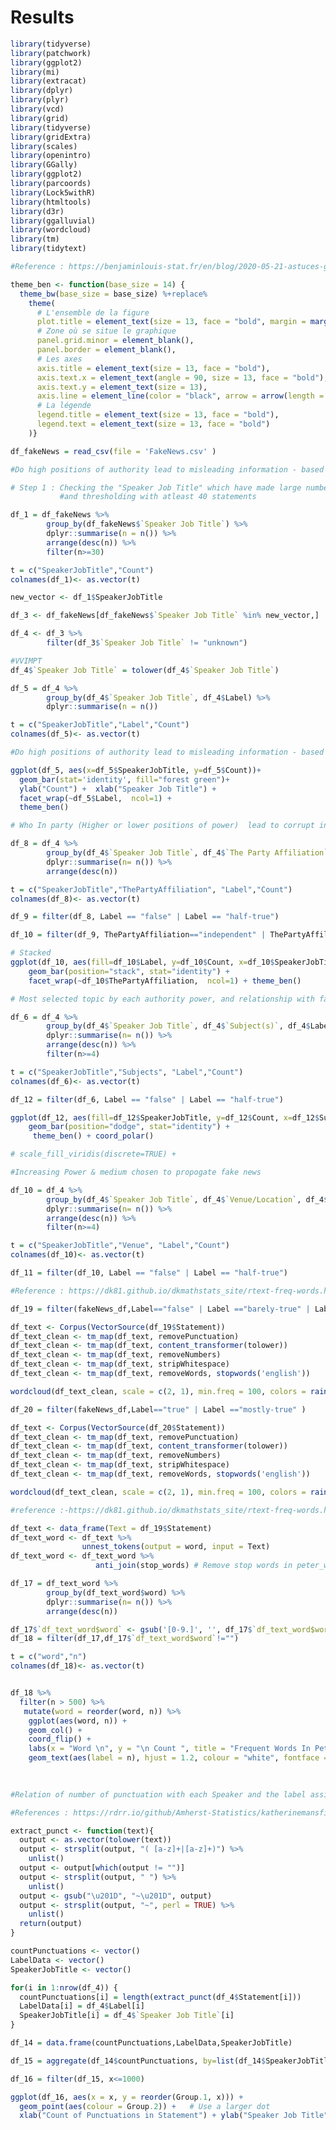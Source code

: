 # Results

```r
library(tidyverse)
library(patchwork)
library(ggplot2)
library(mi)
library(extracat)
library(dplyr)
library(plyr)
library(vcd)
library(grid)
library(tidyverse)
library(gridExtra)
library(scales)
library(openintro)
library(GGally)
library(ggplot2)
library(parcoords)
library(Lock5withR)
library(htmltools)
library(d3r)
library(ggalluvial)
library(wordcloud)
library(tm)
library(tidytext)
```



```r
#Reference : https://benjaminlouis-stat.fr/en/blog/2020-05-21-astuces-ggplot-rmarkdown/

theme_ben <- function(base_size = 14) {
  theme_bw(base_size = base_size) %+replace%
    theme(
      # L'ensemble de la figure
      plot.title = element_text(size = 13, face = "bold", margin = margin(0,0,5,0), hjust = 0),
      # Zone où se situe le graphique
      panel.grid.minor = element_blank(),
      panel.border = element_blank(),
      # Les axes
      axis.title = element_text(size = 13, face = "bold"),
      axis.text.x = element_text(angle = 90, size = 13, face = "bold"),
      axis.text.y = element_text(size = 13),
      axis.line = element_line(color = "black", arrow = arrow(length = unit(0.3, "lines"), type = "closed")),
      # La légende
      legend.title = element_text(size = 13, face = "bold"),
      legend.text = element_text(size = 13, face = "bold")
    )}
```


```r
df_fakeNews = read_csv(file = 'FakeNews.csv' )
```


```r
#Do high positions of authority lead to misleading information - based on the distribution of data in dataset ?

# Step 1 : Checking the "Speaker Job Title" which have made large number of statements in the dataset 
           #and thresholding with atleast 40 statements

df_1 = df_fakeNews %>% 
        group_by(df_fakeNews$`Speaker Job Title`) %>% 
        dplyr::summarise(n = n()) %>%
        arrange(desc(n)) %>%
        filter(n>=30) 

t = c("SpeakerJobTitle","Count")
colnames(df_1)<- as.vector(t)

new_vector <- df_1$SpeakerJobTitle

df_3 <- df_fakeNews[df_fakeNews$`Speaker Job Title` %in% new_vector,]

df_4 <- df_3 %>%
        filter(df_3$`Speaker Job Title` != "unknown")

#VVIMPT
df_4$`Speaker Job Title` = tolower(df_4$`Speaker Job Title`)

df_5 = df_4 %>%
        group_by(df_4$`Speaker Job Title`, df_4$Label) %>%
        dplyr::summarise(n = n())

t = c("SpeakerJobTitle","Label","Count")
colnames(df_5)<- as.vector(t)

```

```r
#Do high positions of authority lead to misleading information - based on the distribution of data in dataset ?

ggplot(df_5, aes(x=df_5$SpeakerJobTitle, y=df_5$Count))+
  geom_bar(stat='identity', fill="forest green")+
  ylab("Count") +  xlab("Speaker Job Title") +
  facet_wrap(~df_5$Label,  ncol=1) +
  theme_ben() 
```


```r
# Who In party (Higher or lower positions of power)  lead to corrupt information?

df_8 = df_4 %>%
        group_by(df_4$`Speaker Job Title`, df_4$`The Party Affiliation`, df_4$Label) %>%
        dplyr::summarise(n= n()) %>%
        arrange(desc(n))

t = c("SpeakerJobTitle","ThePartyAffiliation", "Label","Count")
colnames(df_8)<- as.vector(t)

df_9 = filter(df_8, Label == "false" | Label == "half-true")

df_10 = filter(df_9, ThePartyAffiliation=="independent" | ThePartyAffiliation=="republican" | ThePartyAffiliation=="democrat")

```


```r
 
# Stacked
ggplot(df_10, aes(fill=df_10$Label, y=df_10$Count, x=df_10$SpeakerJobTitle)) + 
    geom_bar(position="stack", stat="identity") + 
    facet_wrap(~df_10$ThePartyAffiliation,  ncol=1) + theme_ben()

```

```r

# Most selected topic by each authority power, and relationship with fake news

df_6 = df_4 %>%
        group_by(df_4$`Speaker Job Title`, df_4$`Subject(s)`, df_4$Label) %>%
        dplyr::summarise(n= n()) %>%
        arrange(desc(n)) %>%
        filter(n>=4)

t = c("SpeakerJobTitle","Subjects", "Label","Count")
colnames(df_6)<- as.vector(t)

df_12 = filter(df_6, Label == "false" | Label == "half-true")

ggplot(df_12, aes(fill=df_12$SpeakerJobTitle, y=df_12$Count, x=df_12$Subjects)) + 
    geom_bar(position="dodge", stat="identity") + 
     theme_ben() + coord_polar() 

# scale_fill_viridis(discrete=TRUE) + 
```

```r

#Increasing Power & medium chosen to propogate fake news

df_10 = df_4 %>%
        group_by(df_4$`Speaker Job Title`, df_4$`Venue/Location`, df_4$Label) %>%
        dplyr::summarise(n= n()) %>%
        arrange(desc(n)) %>%
        filter(n>=4)

t = c("SpeakerJobTitle","Venue", "Label","Count")
colnames(df_10)<- as.vector(t)

df_11 = filter(df_10, Label == "false" | Label == "half-true")

```



```r
#Reference : https://dk81.github.io/dkmathstats_site/rtext-freq-words.html

df_19 = filter(fakeNews_df,Label=="false" | Label =="barely-true" | Label=="half-true" | Label=="pants-fire")

df_text <- Corpus(VectorSource(df_19$Statement))
df_text_clean <- tm_map(df_text, removePunctuation)
df_text_clean <- tm_map(df_text, content_transformer(tolower))
df_text_clean <- tm_map(df_text, removeNumbers)
df_text_clean <- tm_map(df_text, stripWhitespace)
df_text_clean <- tm_map(df_text, removeWords, stopwords('english'))

wordcloud(df_text_clean, scale = c(2, 1), min.freq = 100, colors = rainbow(30))
```
```r
df_20 = filter(fakeNews_df,Label=="true" | Label =="mostly-true" )

df_text <- Corpus(VectorSource(df_20$Statement))
df_text_clean <- tm_map(df_text, removePunctuation)
df_text_clean <- tm_map(df_text, content_transformer(tolower))
df_text_clean <- tm_map(df_text, removeNumbers)
df_text_clean <- tm_map(df_text, stripWhitespace)
df_text_clean <- tm_map(df_text, removeWords, stopwords('english'))

wordcloud(df_text_clean, scale = c(2, 1), min.freq = 100, colors = rainbow(30))

```


```r
#reference :-https://dk81.github.io/dkmathstats_site/rtext-freq-words.html

df_text <- data_frame(Text = df_19$Statement)
df_text_word <- df_text %>% 
                unnest_tokens(output = word, input = Text)
df_text_word <- df_text_word %>%
                   anti_join(stop_words) # Remove stop words in peter_words

df_17 = df_text_word %>%
        group_by(df_text_word$word) %>%
        dplyr::summarise(n= n()) %>%
        arrange(desc(n)) 

df_17$`df_text_word$word` <- gsub('[0-9.]', '', df_17$`df_text_word$word`)
df_18 = filter(df_17,df_17$`df_text_word$word`!="")

t = c("word","n")
colnames(df_18)<- as.vector(t)


df_18 %>% 
  filter(n > 500) %>%
   mutate(word = reorder(word, n)) %>% 
    ggplot(aes(word, n)) + 
    geom_col() +
    coord_flip() +
    labs(x = "Word \n", y = "\n Count ", title = "Frequent Words In Peter Pan \n") +
    geom_text(aes(label = n), hjust = 1.2, colour = "white", fontface = "bold") + theme_ben()
    
  
```


```r
#Relation of number of punctuation with each Speaker and the label assigned

#References : https://rdrr.io/github/Amherst-Statistics/katherinemansfieldr/src/R/extract.R

extract_punct <- function(text){
  output <- as.vector(tolower(text))
  output <- strsplit(output, "( [a-z]+|[a-z]+)") %>%
    unlist()
  output <- output[which(output != "")]
  output <- strsplit(output, " ") %>%
    unlist()
  output <- gsub("\u201D", "~\u201D", output)
  output <- strsplit(output, "~", perl = TRUE) %>%
    unlist()
  return(output)
}

countPunctuations <- vector()
LabelData <- vector()
SpeakerJobTitle <- vector()

for(i in 1:nrow(df_4)) {
  countPunctuations[i] = length(extract_punct(df_4$Statement[i]))
  LabelData[i] = df_4$Label[i]
  SpeakerJobTitle[i] = df_4$`Speaker Job Title`[i]
}

df_14 = data.frame(countPunctuations,LabelData,SpeakerJobTitle)

df_15 = aggregate(df_14$countPunctuations, by=list(df_14$SpeakerJobTitle,df_14$LabelData), FUN=sum)

df_16 = filter(df_15, x<=1000)

ggplot(df_16, aes(x = x, y = reorder(Group.1, x))) +
  geom_point(aes(colour = Group.2)) +   # Use a larger dot 
  xlab("Count of Punctuations in Statement") + ylab("Speaker Job Title")

```
  




